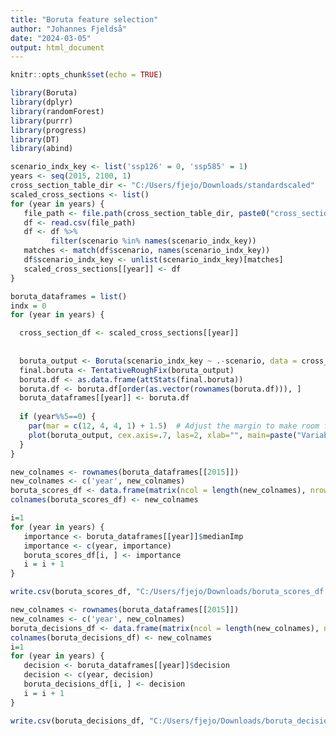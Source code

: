 ```yaml
---
title: "Boruta feature selection"
author: "Johannes Fjeldså"
date: "2024-03-05"
output: html_document
---
```


```r
knitr::opts_chunk$set(echo = TRUE)
```

```r
library(Boruta)
library(dplyr)
library(randomForest)
library(purrr)
library(progress)
library(DT)
library(abind)
```

```r
scenario_indx_key <- list('ssp126' = 0, 'ssp585' = 1)
years <- seq(2015, 2100, 1)
cross_section_table_dir <- "C:/Users/fjejo/Downloads/standardscaled"
scaled_cross_sections <- list()
for (year in years) {
   file_path <- file.path(cross_section_table_dir, paste0("cross_section_", year, "_standscaled.csv"))
   df <- read.csv(file_path)
   df <- df %>%
         filter(scenario %in% names(scenario_indx_key)) 
   matches <- match(df$scenario, names(scenario_indx_key))
   df$scenario_indx_key <- unlist(scenario_indx_key)[matches]
   scaled_cross_sections[[year]] <- df
}
```

```r
boruta_dataframes = list()
indx = 0
for (year in years) {

  cross_section_df <- scaled_cross_sections[[year]]
  
  
  boruta_output <- Boruta(scenario_indx_key ~ .-scenario, data = cross_section_df, doTrace = 0, verbose = FALSE)  
  final.boruta <- TentativeRoughFix(boruta_output)
  boruta.df <- as.data.frame(attStats(final.boruta))
  boruta.df <- boruta.df[order(as.vector(rownames(boruta.df))), ]
  boruta_dataframes[[year]] <- boruta.df
  
  if (year%%5==0) {
    par(mar = c(12, 4, 4, 1) + 1.5)  # Adjust the margin to make room for tick labels
    plot(boruta_output, cex.axis=.7, las=2, xlab="", main=paste("Variable Importance in cross section ", year))  # plot variable importance
  }
}
```
```r
new_colnames <- rownames(boruta_dataframes[[2015]])
new_colnames <- c('year', new_colnames)
boruta_scores_df <- data.frame(matrix(ncol = length(new_colnames), nrow = length(years)))
colnames(boruta_scores_df) <- new_colnames

i=1
for (year in years) {
   importance <- boruta_dataframes[[year]]$medianImp
   importance <- c(year, importance)
   boruta_scores_df[i, ] <- importance
   i = i + 1
}

write.csv(boruta_scores_df, "C:/Users/fjejo/Downloads/boruta_scores_df.csv")
```

```r
new_colnames <- rownames(boruta_dataframes[[2015]])
new_colnames <- c('year', new_colnames)
boruta_decisions_df <- data.frame(matrix(ncol = length(new_colnames), nrow = length(years)))
colnames(boruta_decisions_df) <- new_colnames
i=1
for (year in years) {
   decision <- boruta_dataframes[[year]]$decision
   decision <- c(year, decision)
   boruta_decisions_df[i, ] <- decision
   i = i + 1
}

write.csv(boruta_decisions_df, "C:/Users/fjejo/Downloads/boruta_decisions_df.csv")
```




